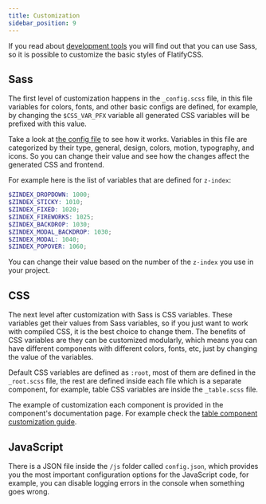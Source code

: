 ```yaml
---
title: Customization
sidebar_position: 9
---
```


If you read about [development tools](/docs/overview/development) you will find out that you can use Sass, so it is possible to customize the basic styles of FlatifyCSS.

## Sass

The first level of customization happens in the `_config.scss` file, in this file variables for colors, fonts, and other basic configs are defined, for example, by changing the `$CSS_VAR_PFX` variable all generated CSS variables will be prefixed with this value.

Take a look at [the config file](https://github.com/amir2mi/flatifycss/blob/master/scss/_config.scss) to see how it works.
Variables in this file are categorized by their type, general, design, colors, motion, typography, and icons.
So you can change their value and see how the changes affect the generated CSS and frontend.  

For example here is the list of variables that are defined for `z-index`:

```scss title="_config.scss"
$ZINDEX_DROPDOWN: 1000;
$ZINDEX_STICKY: 1010;
$ZINDEX_FIXED: 1020;
$ZINDEX_FIREWORKS: 1025;
$ZINDEX_BACKDROP: 1030;
$ZINDEX_MODAL_BACKDROP: 1030;
$ZINDEX_MODAL: 1040;
$ZINDEX_POPOVER: 1060;
```

You can change their value based on the number of the `z-index` you use in your project.

## CSS

The next level after customization with Sass is CSS variables. These variables get their values from Sass variables, so if you just want to work with compiled CSS, it is the best choice to change them. The benefits of CSS variables are they can be customized modularly, which means you can have different components with different colors, fonts, etc, just by changing the value of the variables.

Default CSS variables are defined as `:root`, most of them are defined in the `_root.scss` file, the rest are defined inside each file which is a separate component, for example, table CSS variables are inside the `_table.scss` file.

The example of customization each component is provided in the component's documentation page. For example check the [table component customization guide](/docs/content/table#customization).

## JavaScript

There is a JSON file inside the `/js` folder called `config.json`, which provides you the most important configuration options for the JavaScript code, for example, you can disable logging errors in the console when something goes wrong.
